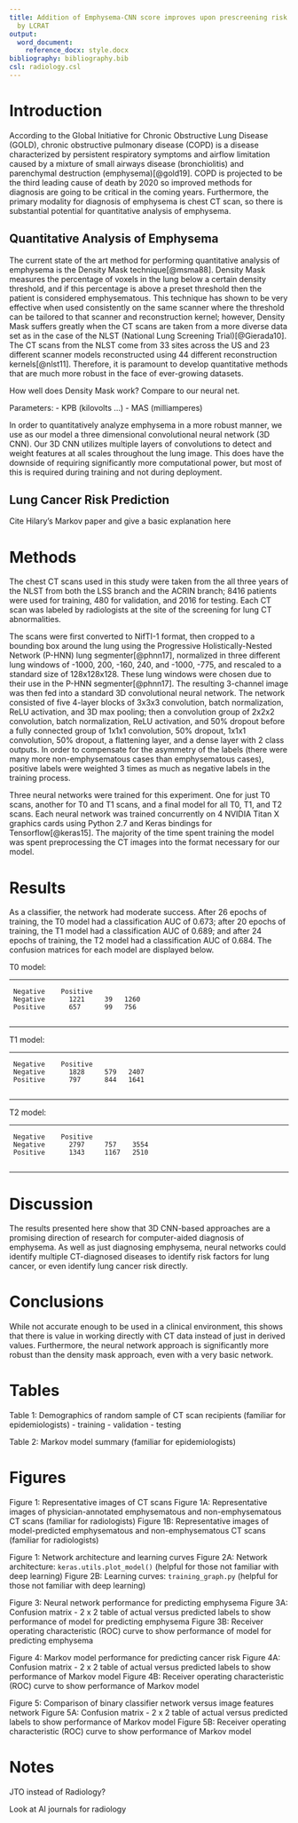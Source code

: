 ```yaml
---
title: Addition of Emphysema-CNN score improves upon prescreening risk calculated
  by LCRAT
output:
  word_document:
    reference_docx: style.docx
bibliography: bibliography.bib
csl: radiology.csl
---
```


Introduction {#introduction .unnumbered}
============

According to the Global Initiative for Chronic Obstructive Lung Disease
(GOLD), chronic obstructive pulmonary disease (COPD) is a disease
characterized by persistent respiratory symptoms and airflow limitation
caused by a mixture of small airways disease (bronchiolitis) and
parenchymal destruction (emphysema)[@gold19]. COPD is projected to be
the third leading cause of death by 2020 so improved methods for
diagnosis are going to be critical in the coming years. Furthermore, the
primary modality for diagnosis of emphysema is chest CT scan, so there
is substantial potential for quantitative analysis of emphysema.

Quantitative Analysis of Emphysema {#quantitative-analysis-of-emphysema .unnumbered}
----------------------------------

The current state of the art method for performing quantitative analysis
of emphysema is the Density Mask technique[@msma88]. Density Mask
measures the percentage of voxels in the lung below a certain density
threshold, and if this percentage is above a preset threshold then the
patient is considered emphysematous. This technique has shown to be very
effective when used consistently on the same scanner where the threshold
can be tailored to that scanner and reconstruction kernel; however,
Density Mask suffers greatly when the CT scans are taken from a more
diverse data set as in the case of the NLST (National Lung Screening Trial)[@Gierada10]. The CT scans from the NLST come from 33 sites across the US and 23 different scanner
models reconstructed using 44 different reconstruction kernels[@nlst11].
Therefore, it is paramount to develop quantitative methods that are much
more robust in the face of ever-growing datasets.

How well does Density Mask work?
Compare to our neural net.

Parameters:
- KPB (kilovolts ...)
- MAS (milliamperes)

In order to quantitatively analyze emphysema in a more robust manner, we
use as our model a three dimensional convolutional neural network (3D
CNN). Our 3D CNN utilizes multiple layers of convolutions to detect and
weight features at all scales throughout the lung image. This does have
the downside of requiring significantly more computational power, but
most of this is required during training and not during deployment.

Lung Cancer Risk Prediction {#lung-cancer-risk-prediction .unnumbered}
---------------------------

Cite Hilary’s Markov paper and give a basic explanation here

Methods {#methods .unnumbered}
=======

The chest CT scans used in this study were taken from the all three
years of the NLST from both the LSS branch and the ACRIN branch; 8416
patients were used for training, 480 for validation, and 2016 for
testing. Each CT scan was labeled by radiologists at the site of the
screening for lung CT abnormalities.

The scans were first converted to NifTI-1 format, then cropped to a
bounding box around the lung using the Progressive Holistically-Nested
Network (P-HNN) lung segmenter[@phnn17], normalized in three different
lung windows of -1000, 200, -160, 240, and -1000, -775, and
rescaled to a standard size of 128x128x128. These lung windows were
chosen due to their use in the P-HNN segmenter[@phnn17]. The resulting
3-channel image was then fed into a standard 3D convolutional neural
network. The network consisted of five 4-layer blocks of 3x3x3
convolution, batch normalization, ReLU activation, and 3D max pooling;
then a convolution group of 2x2x2 convolution, batch normalization, ReLU
activation, and 50% dropout before a fully connected group of 1x1x1
convolution, 50% dropout, 1x1x1 convolution, 50% dropout, a flattening
layer, and a dense layer with 2 class outputs. In order to compensate
for the asymmetry of the labels (there were many more non-emphysematous
cases than emphysematous cases), positive labels were weighted 3 times
as much as negative labels in the training process.

Three neural networks were trained for this experiment. One for just T0
scans, another for T0 and T1 scans, and a final model for all T0, T1,
and T2 scans. Each neural network was trained concurrently on 4 NVIDIA
Titan X graphics cards using Python 2.7 and Keras bindings for
Tensorflow[@keras15]. The majority of the time spent training the model
was spent preprocessing the CT images into the format necessary for our
model.

Results {#results .unnumbered}
=======

As a classifier, the network had moderate success. After 26 epochs of
training, the T0 model had a classification AUC of 0.673; after 20
epochs of training, the T1 model had a classification AUC of 0.689; and
after 24 epochs of training, the T2 model had a classification AUC of
0.684. The confusion matrices for each model are displayed below.

T0 model:

  -- ---------- ---------- ---- ------
                                
     Negative    Positive       
     Negative      1221     39   1260
     Positive      657      99   756
                                
  -- ---------- ---------- ---- ------

T1 model:

  -- ---------- ---------- ----- ------
                                 
     Negative    Positive        
     Negative      1828     579   2407
     Positive      797      844   1641
                                 
  -- ---------- ---------- ----- ------

T2 model:

  -- ---------- ---------- ------ ------
                                  
     Negative    Positive         
     Negative      2797     757    3554
     Positive      1343     1167   2510
                                  
  -- ---------- ---------- ------ ------

Discussion {#discussion .unnumbered}
==========

The results presented here show that 3D CNN-based approaches are a
promising direction of research for computer-aided diagnosis of
emphysema. As well as just diagnosing emphysema, neural networks could
identify multiple CT-diagnosed diseases to identify risk factors for
lung cancer, or even identify lung cancer risk directly.

Conclusions {#conclusions .unnumbered}
===========

While not accurate enough to be used in a clinical environment, this
shows that there is value in working directly with CT data instead of
just in derived values. Furthermore, the neural network approach is
significantly more robust than the density mask approach, even with a
very basic network.

Tables {#tables .unnumbered}
======

Table 1: Demographics of random sample of CT scan recipients (familiar for epidemiologists)
- training
- validation
- testing

Table 2: Markov model summary (familiar for epidemiologists)

Figures
=======

Figure 1: Representative images of CT scans
Figure 1A: Representative images of physician-annotated emphysematous and non-emphysematous CT scans (familiar for radiologists)
Figure 1B: Representative images of model-predicted emphysematous and non-emphysematous CT scans (familiar for radiologists)

Figure 1: Network architecture and learning curves
Figure 2A: Network architecture: `keras.utils.plot_model()` (helpful for those not familiar with deep learning)
Figure 2B: Learning curves: `training_graph.py` (helpful for those not familiar with deep learning)

Figure 3: Neural network performance for predicting emphysema
Figure 3A: Confusion matrix - 2 x 2 table of actual versus predicted labels to show performance of model for predicting emphysema
Figure 3B: Receiver operating characteristic (ROC) curve to show performance of model for predicting emphysema


Figure 4: Markov model performance for predicting cancer risk
Figure 4A: Confusion matrix - 2 x 2 table of actual versus predicted labels to show performance of Markov model
Figure 4B: Receiver operating characteristic (ROC) curve to show performance of Markov model

Figure 5: Comparison of binary classifier network versus image features network
Figure 5A: Confusion matrix - 2 x 2 table of actual versus predicted labels to show performance of Markov model
Figure 5B: Receiver operating characteristic (ROC) curve to show performance of Markov model

Notes
=====

JTO instead of Radiology?

Look at AI journals for radiology


